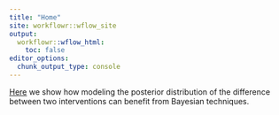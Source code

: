 ```yaml
---
title: "Home"
site: workflowr::wflow_site
output:
  workflowr::wflow_html:
    toc: false
editor_options:
  chunk_output_type: console
---
```



[Here](first-analysis.Rmd) we show how modeling the posterior distribution of the difference between two interventions can benefit from Bayesian techniques.


